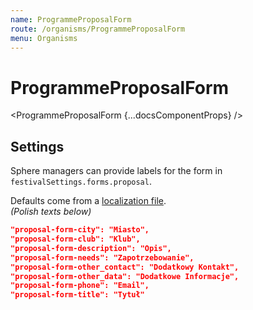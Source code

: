 ```yaml
---
name: ProgrammeProposalForm
route: /organisms/ProgrammeProposalForm
menu: Organisms
---
```





# ProgrammeProposalForm

<ProgrammeProposalForm {...docsComponentProps} />

## Settings

Sphere managers can provide labels for the form in `festivalSettings.forms.proposal`.

<Demo />

Defaults come from a [localization file][locales]. <br/>
_(Polish texts below)_

```json
"proposal-form-city": "Miasto",
"proposal-form-club": "Klub",
"proposal-form-description": "Opis",
"proposal-form-needs": "Zapotrzebowanie",
"proposal-form-other_contact": "Dodatkowy Kontakt",
"proposal-form-other_data": "Dodatkowe Informacje",
"proposal-form-phone": "Email",
"proposal-form-title": "Tytuł"
```

[locales]: https://github.com/zagrajmy/frontend/blob/master/packages/app/public/locales
